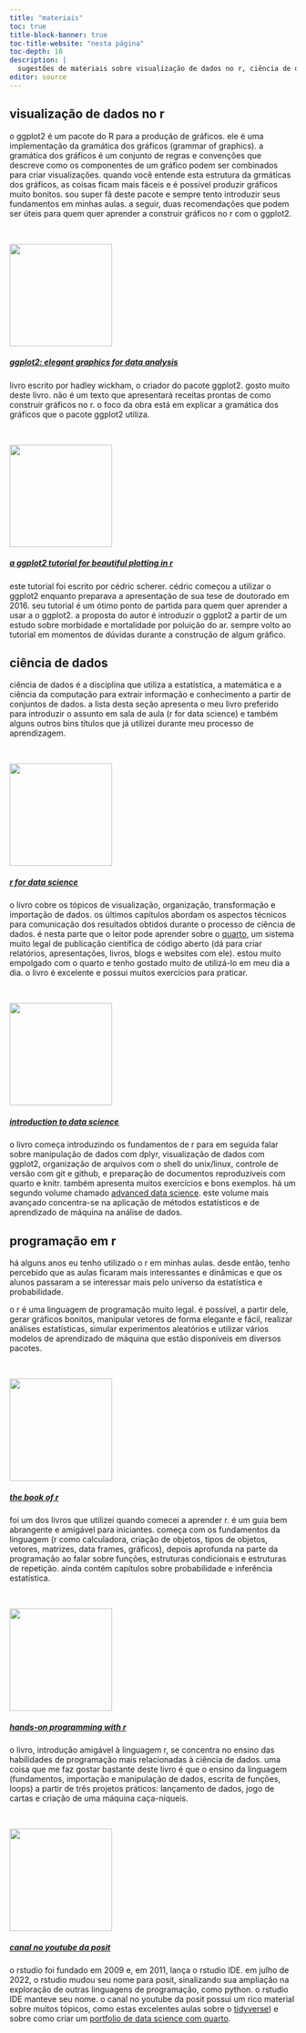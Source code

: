 ```yaml
---
title: "materiais"
toc: true
title-block-banner: true
toc-title-website: "nesta página"
toc-depth: 10
description: |
  sugestões de materiais sobre visualização de dados no r, ciência de dados, programação em r, estatística com r e aprendizado de máquina; a maioria dos livros sugeridos foram disponibilizados gratuitamente pelo seus autores; ao clicar no título de cada sugestão, você terá acesso ao material gratuito; se o livro não está disponível gratuitamente, o link do título conduzirá você a uma página externa com informações adicionais sobre a obra.
editor: source
---
```


## visualização de dados no r

o ggplot2 é um pacote do R para a produção de gráficos. ele é uma implementação da gramática dos gráficos (grammar of graphics). a gramática dos gráficos é um conjunto de regras e convenções que descreve como os componentes de um gráfico podem ser combinados para criar visualizações. quando você entende esta estrutura da grmáticas dos gráficos, as coisas ficam mais fáceis e é possível produzir gráficos muito bonitos. sou super fã deste pacote e sempre tento introduzir seus fundamentos em minhas aulas. a seguir, duas recomendações que podem ser úteis para quem quer aprender a construir gráficos no r com o ggplot2.

<br>

::: grid
::: {.g-col-12 .g-col-md-4}
![](cover_ggplot2.jpeg){width="180"}
:::

::: {.g-col-12 .g-col-md-8}
##### [ggplot2: elegant graphics for data analysis](https://ggplot2-book.org/)

livro escrito por hadley wickham, o criador do pacote ggplot2. gosto muito deste livro. não é um texto que apresentará receitas prontas de como construir gráficos no r. o foco da obra está em explicar a gramática dos gráficos que o pacote ggplot2 utiliza.
:::
:::

<br>

::: grid
::: {.g-col-12 .g-col-md-4}
![](cedric.png){width="180"}
:::

::: {.g-col-12 .g-col-md-8}
##### [a ggplot2 tutorial for beautiful plotting in r](https://www.cedricscherer.com/2019/08/05/a-ggplot2-tutorial-for-beautiful-plotting-in-r/)

este tutorial foi escrito por cédric scherer. cédric começou a utilizar o ggplot2 enquanto preparava a apresentação de sua tese de doutorado em 2016. seu tutorial é um ótimo ponto de partida para quem quer aprender a usar a o ggplot2. a proposta do autor é introduzir o ggplot2 a partir de um estudo sobre morbidade e mortalidade por poluição do ar. sempre volto ao tutorial em momentos de dúvidas durante a construção de algum gráfico.
:::
:::

## ciência de dados

ciência de dados é a disciplina que utiliza a estatística, a matemática e a ciência da computação para extrair informação e conhecimento a partir de conjuntos de dados. a lista desta seção apresenta o meu livro preferido para introduzir o assunto em sala de aula (r for data science) e também alguns outros bins títulos que já utilizei durante meu processo de aprendizagem.

<br>

::: grid
::: {.g-col-12 .g-col-md-4}
![](r4ds.jpg){width="180"}
:::

::: {.g-col-12 .g-col-md-8}
##### [r for data science](https://r4ds.hadley.nz/)

o livro cobre os tópicos de visualização, organização, transformação e importação de dados. os últimos capítulos abordam os aspectos técnicos para comunicação dos resultados obtidos durante o processo de ciência de dados. é nesta parte que o leitor pode aprender sobre o [quarto](https://quarto.org/), um sistema muito legal de publicação científica de código aberto (dá para criar relatórios, apresentações, livros, blogs e websites com ele). estou muito empolgado com o quarto e tenho gostado muito de utilizá-lo em meu dia a dia. o livro é excelente e possui muitos exercícios para praticar.
:::
:::

<br>

::: grid
::: {.g-col-12 .g-col-md-4}
![](ids-rafael.jpg){width="180"}
:::

::: {.g-col-12 .g-col-md-8}
##### [introduction to data science](http://rafalab.dfci.harvard.edu/dsbook-part-1/)

o livro começa introduzindo os fundamentos de r para em seguida falar sobre manipulação de dados com dplyr, visualização de dados com ggplot2, organização de arquivos com o shell do unix/linux, controle de versão com git e github, e preparação de documentos reproduzíveis com quarto e knitr. também apresenta muitos exercícios e bons exemplos. há um segundo volume chamado [advanced data science](). este volume mais avançado concentra-se na aplicação de métodos estatísticos e de aprendizado de máquina na análise de dados.
:::
:::

## programação em r

há alguns anos eu tenho utilizado o r em minhas aulas. desde então, tenho percebido que as aulas ficaram mais interessantes e dinâmicas e que os alunos passaram a se interessar mais pelo universo da estatística e probabilidade.

o r é uma linguagem de programação muito legal. é possível, a partir dele, gerar gráficos bonitos, manipular vetores de forma elegante e fácil, realizar análises estatísticas, simular experimentos aleatórios e utilizar vários modelos de aprendizado de máquina que estão disponíveis em diversos pacotes.

<br>

::: grid
::: {.g-col-12 .g-col-md-4}
![](book-r.png){width="180"}
:::

::: {.g-col-12 .g-col-md-8}
##### [the book of r](https://nostarch.com/bookofr)

foi um dos livros que utilizei quando comecei a aprender r. é um guia bem abrangente e amigável para iniciantes. começa com os fundamentos da linguagem (r como calculadora, criação de objetos, tipos de objetos, vetores, matrizes, data frames, gráficos), depois aprofunda na parte da programação ao falar sobre funções, estruturas condicionais e estruturas de repetição. ainda contém capítulos sobre probabilidade e inferência estatística. 
:::
:::

<br>

::: grid
::: {.g-col-12 .g-col-md-4}
![](hands2.jpg){width="180"}
:::

::: {.g-col-12 .g-col-md-8}
##### [hands-on programming with r](https://rstudio-education.github.io/hopr/)

o livro, introdução amigável à linguagem r, se concentra no ensino das habilidades de programação mais relacionadas à ciência de dados. uma coisa que me faz gostar bastante deste livro é que o ensino da linguagem (fundamentos, importação e manipulação de dados, escrita de funções, loops) a partir de três projetos práticos: lançamento de dados, jogo de cartas e criação de uma máquina caça-níqueis.
:::
:::

<br>

::: grid
::: {.g-col-12 .g-col-md-4}
![](posit.jpeg){width="180"}
:::

::: {.g-col-12 .g-col-md-8}
##### [canal no youtube da posit](https://www.youtube.com/@PositPBC)

o rstudio foi fundado em 2009 e, em 2011, lança o rstudio IDE. em julho de 2022, o rstudio mudou seu nome para posit, sinalizando sua ampliação na exploração de outras linguagens de programação, como python. o rstudio IDE manteve seu nome. o canal no youtube da posit possui um rico material sobre muitos tópicos, como estas excelentes aulas sobre o [tidyverse](https://youtu.be/KsBBRHAgAhM?si=biZQB54EP8m6JCet)) e sobre como criar um [portfolio de data science com quarto](https://www.youtube.com/live/xtSFXtDf4cM?si=vScG6OnBJUyi8GR3).
:::
:::

